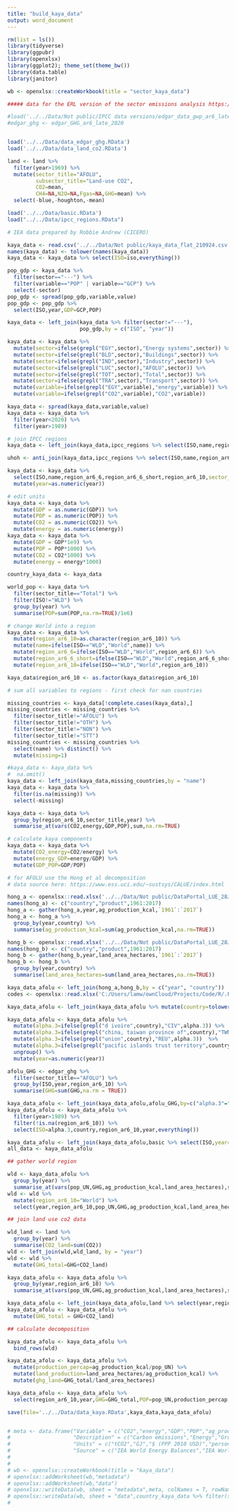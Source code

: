 ```yaml
---
title: "build_kaya_data"
output: word_document
---
```


```r

rm(list = ls())
library(tidyverse)
library(ggpubr)
library(openxlsx)
library(ggplot2); theme_set(theme_bw())
library(data.table)
library(janitor)

wb <- openxlsx::createWorkbook(title = "sector_kaya_data")

##### data for the ERL version of the sector emissions analysis https://iopscience.iop.org/article/10.1088/1748-9326/abee4e

#load('../../Data/Not public/IPCC data versions/edgar_data_gwp_ar6_late_2020.RData')
#edgar_ghg <- edgar_GHG_ar6_late_2020


load('../../Data/data_edgar_ghg.RData')
load('../../Data/data_land_co2.RData')

land <- land %>%
  filter(year>1969) %>% 
  mutate(sector_title="AFOLU",
         subsector_title="Land-use CO2",
         CO2=mean,
         CH4=NA,N2O=NA,Fgas=NA,GHG=mean) %>% 
  select(-blue,-houghton,-mean)

load('../../Data/basic.RData')
load("../../Data/ipcc_regions.RData")

```

```r

# IEA data prepared by Robbie Andrew (CICERO)

kaya_data <- read.csv('../../Data/Not public/kaya_data_flat_210924.csv')
names(kaya_data) <- tolower(names(kaya_data))
kaya_data <- kaya_data %>% select(ISO=iso,everything())

pop_gdp <- kaya_data %>% 
  filter(sector=="---") %>%
  filter(variable=="POP" | variable=="GCP") %>% 
  select(-sector)
pop_gdp <- spread(pop_gdp,variable,value)
pop_gdp <- pop_gdp %>% 
  select(ISO,year,GDP=GCP,POP)

kaya_data <- left_join(kaya_data %>% filter(sector!="---"),
                       pop_gdp,by = c("ISO", "year"))

kaya_data <- kaya_data %>% 
  mutate(sector=ifelse(grepl("EGY",sector),"Energy systems",sector)) %>% 
  mutate(sector=ifelse(grepl("BLD",sector),"Buildings",sector)) %>% 
  mutate(sector=ifelse(grepl("IND",sector),"Industry",sector)) %>% 
  mutate(sector=ifelse(grepl("LUC",sector),"AFOLU",sector)) %>% 
  mutate(sector=ifelse(grepl("TOT",sector),"Total",sector)) %>% 
  mutate(sector=ifelse(grepl("TRA",sector),"Transport",sector)) %>% 
  mutate(variable=ifelse(grepl("EGY",variable),"energy",variable)) %>% 
  mutate(variable=ifelse(grepl("CO2",variable),"CO2",variable))

kaya_data <- spread(kaya_data,variable,value)
kaya_data <- kaya_data %>% 
  filter(year<2020) %>% 
  filter(year>1989)

# join IPCC regions
kaya_data <- left_join(kaya_data,ipcc_regions %>% select(ISO,name,region_ar6_6,region_ar6_6_short,region_ar6_10),by=c("ISO"="ISO"))

uhoh <- anti_join(kaya_data,ipcc_regions %>% select(ISO,name,region_ar6_6,region_ar6_6_short,region_ar6_10),by=c("ISO"="ISO"))

kaya_data <- kaya_data %>% 
  select(ISO,name,region_ar6_6,region_ar6_6_short,region_ar6_10,sector_title=sector,year,everything()) %>% 
  mutate(year=as.numeric(year))

# edit units
kaya_data <- kaya_data %>% 
  mutate(GDP = as.numeric(GDP)) %>% 
  mutate(POP = as.numeric(POP)) %>% 
  mutate(CO2 = as.numeric(CO2)) %>% 
  mutate(energy = as.numeric(energy))
kaya_data <- kaya_data %>% 
  mutate(GDP = GDP*1e9) %>% 
  mutate(POP = POP*1000) %>% 
  mutate(CO2 = CO2*1000) %>% 
  mutate(energy = energy*1000)

country_kaya_data <- kaya_data

world_pop <- kaya_data %>% 
  filter(sector_title=="Total") %>% 
  filter(ISO!="WLD") %>% 
  group_by(year) %>% 
  summarise(POP=sum(POP,na.rm=TRUE)/1e6)

```

```r

# change World into a region
kaya_data <- kaya_data %>% 
  mutate(region_ar6_10=as.character(region_ar6_10)) %>% 
  mutate(name=ifelse(ISO=="WLD","World",name)) %>% 
  mutate(region_ar6_6=ifelse(ISO=="WLD","World",region_ar6_6)) %>% 
  mutate(region_ar6_6_short=ifelse(ISO=="WLD","World",region_ar6_6_short)) %>% 
  mutate(region_ar6_10=ifelse(ISO=="WLD","World",region_ar6_10))

kaya_data$region_ar6_10 <- as.factor(kaya_data$region_ar6_10)

# sum all variables to regions - first check for nan countries

missing_countries <- kaya_data[!complete.cases(kaya_data),]
missing_countries <- missing_countries %>% 
  filter(sector_title!="AFOLU") %>% 
  filter(sector_title!="OTH") %>% 
  filter(sector_title!="NON") %>% 
  filter(sector_title!="STT")
missing_countries <- missing_countries %>% 
  select(name) %>% distinct() %>% 
  mutate(missing=1)

#kaya_data <- kaya_data %>% 
#  na.omit()
kaya_data <- left_join(kaya_data,missing_countries,by = "name")
kaya_data <- kaya_data %>% 
  filter(is.na(missing)) %>% 
  select(-missing)

kaya_data <- kaya_data %>% 
  group_by(region_ar6_10,sector_title,year) %>% 
  summarise_at(vars(CO2,energy,GDP,POP),sum,na.rm=TRUE)

# calculate kaya components
kaya_data <- kaya_data %>% 
  mutate(CO2_energy=CO2/energy) %>%
  mutate(energy_GDP=energy/GDP) %>%
  mutate(GDP_POP=GDP/POP)

```

```r

# for AFOLU use the Hong et al decomposition
# data source here: https://www.ess.uci.edu/~sustsys/CALUE/index.html

hong_a <- openxlsx::read.xlsx('../../Data/Not public/DataPortal_LUE_28Jun20.xlsx',sheet='Ag_production_kcal')
names(hong_a) <- c("country","product",1961:2017)
hong_a <- gather(hong_a,year,ag_production_kcal,`1961`:`2017`)
hong_a <- hong_a %>% 
  group_by(year,country) %>% 
  summarise(ag_production_kcal=sum(ag_production_kcal,na.rm=TRUE))

hong_b <- openxlsx::read.xlsx('../../Data/Not public/DataPortal_LUE_28Jun20.xlsx',sheet='Land_area_hectares')
names(hong_b) <- c("country","product",1961:2017)
hong_b <- gather(hong_b,year,land_area_hectares,`1961`:`2017`)
hong_b <- hong_b %>% 
  group_by(year,country) %>% 
  summarise(land_area_hectares=sum(land_area_hectares,na.rm=TRUE))

kaya_data_afolu <- left_join(hong_a,hong_b,by = c("year", "country"))
codes <- openxlsx::read.xlsx('C:/Users/lamw/ownCloud/Projects/Code/R/.Place names and codes/output/ISOcodes.xlsx',sheet = 'alternative_names')

kaya_data_afolu <- left_join(kaya_data_afolu %>% mutate(country=tolower(country)),codes,by=c("country"="alternative.name"))

kaya_data_afolu <- kaya_data_afolu %>% 
  mutate(alpha.3=ifelse(grepl("d ivoire",country),"CIV",alpha.3)) %>% 
  mutate(alpha.3=ifelse(grepl("china, taiwan province of",country),"TWN",alpha.3)) %>% 
  mutate(alpha.3=ifelse(grepl("union",country),"REU",alpha.3))  %>% 
  mutate(alpha.3=ifelse(grepl("pacific islands trust territory",country),"PCI",alpha.3)) %>%
  ungroup() %>% 
  mutate(year=as.numeric(year))

afolu_GHG <- edgar_ghg %>% 
  filter(sector_title=="AFOLU") %>% 
  group_by(ISO,year,region_ar6_10) %>% 
  summarise(GHG=sum(GHG,na.rm = TRUE))

kaya_data_afolu <- left_join(kaya_data_afolu,afolu_GHG,by=c("alpha.3"="ISO","year"="year"))
kaya_data_afolu <- kaya_data_afolu %>% 
  filter(year>1989) %>% 
  filter(!is.na(region_ar6_10)) %>% 
  select(ISO=alpha.3,country,region_ar6_10,year,everything())

kaya_data_afolu <- left_join(kaya_data_afolu,basic %>% select(ISO,year=Year,pop_UN),by = c("ISO", "year"))
all_data <- kaya_data_afolu

## gather world region

wld <- kaya_data_afolu %>% 
  group_by(year) %>% 
  summarise_at(vars(pop_UN,GHG,ag_production_kcal,land_area_hectares),sum,na.rm=TRUE)
wld <- wld %>% 
  mutate(region_ar6_10="World") %>% 
  select(year,region_ar6_10,pop_UN,GHG,ag_production_kcal,land_area_hectares)

## join land use co2 data

wld_land <- land %>% 
  group_by(year) %>% 
  summarise(CO2_land=sum(CO2))
wld <- left_join(wld,wld_land, by = "year")
wld <- wld %>% 
  mutate(GHG_total=GHG+CO2_land)

kaya_data_afolu <- kaya_data_afolu %>% 
  group_by(year,region_ar6_10) %>% 
  summarise_at(vars(pop_UN,GHG,ag_production_kcal,land_area_hectares),sum,na.rm=TRUE)

kaya_data_afolu <- left_join(kaya_data_afolu,land %>% select(year,region_ar6_10,CO2_land=CO2), by = c("year", "region_ar6_10"))
kaya_data_afolu <- kaya_data_afolu %>% 
  mutate(GHG_total = GHG+CO2_land)

## calculate decomposition

kaya_data_afolu <- kaya_data_afolu %>% 
  bind_rows(wld)

kaya_data_afolu <- kaya_data_afolu %>% 
  mutate(production_percap=ag_production_kcal/pop_UN) %>% 
  mutate(land_production=land_area_hectares/ag_production_kcal) %>% 
  mutate(ghg_land=GHG_total/land_area_hectares)

kaya_data_afolu <- kaya_data_afolu %>% 
  select(region_ar6_10,year,GHG=GHG_total,POP=pop_UN,production_percap,land_production,ghg_land)

```



```r


save(file='../../Data/data_kaya.RData',kaya_data,kaya_data_afolu)


# meta <- data.frame("Variable" = c("CO2","energy","GDP","POP","ag_production_kcal","land_area_hectares","GHG"),
#                    "Description" = c("Carbon emissions","Energy","Gross Domestic Product","Population","Agricultural production","Land area","Greenhouse gas emissions"),
#                    "Units" = c("tCO2","GJ","$ (PPP 2010 USD)","persons","kcals","hectares","tCO2eq"),
#                    "Source" = c("IEA World Energy Balances","IEA World Energy Balances","World Bank, IMF","UN Population division","Hong et al. 2020","Hong et al. 2020","EDGAR & BLUE"))
# 
# 
# wb <- openxlsx::createWorkbook(title = "kaya_data")
# openxlsx::addWorksheet(wb,"metadata")
# openxlsx::addWorksheet(wb,"data")
# openxlsx::writeData(wb, sheet = "metadata",meta, colNames = T, rowNames = F)
# openxlsx::writeData(wb, sheet = "data",country_kaya_data %>% filter(sector_title!="AFOLU"), colNames = T, rowNames = F)
# 

```
